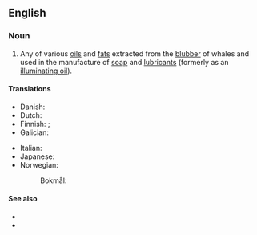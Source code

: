 ==English==
{{wikipedia}}

===Noun===
{{en-noun|~}}

# {{topics|en|Fats and oils}} Any of various [[oil]]s and [[fat]]s extracted from the [[blubber]] of whales and used in the manufacture of [[soap]] and [[lubricant]]s (formerly as an [[illuminating oil]]).

====Translations====
{{trans-top|oil or fat extracted from whale blubber}}
* Danish: {{t|da|hvalolje|c}}
* Dutch: {{t+|nl|walvistraan|m|f}}
* Finnish: {{t|fi|valaanrasva}} {{qualifier|fat}}; {{t|fi|valaanöljy}} {{qualifier|oil}}
* Galician: {{t+|gl|aceite de balea|m}}
{{trans-mid}}
* Italian: {{t|it|olio di balena|m}}
* Japanese: {{t|ja|鯨油|tr=げいゆ, geiyu|sc=Jpan}}
* Norwegian:
*: Bokmål: {{t|nb|hvalolje|m|f}}
{{trans-bottom}}

====See also====
* {{l|en|sperm oil}}
* {{l|en|spermaceti}}